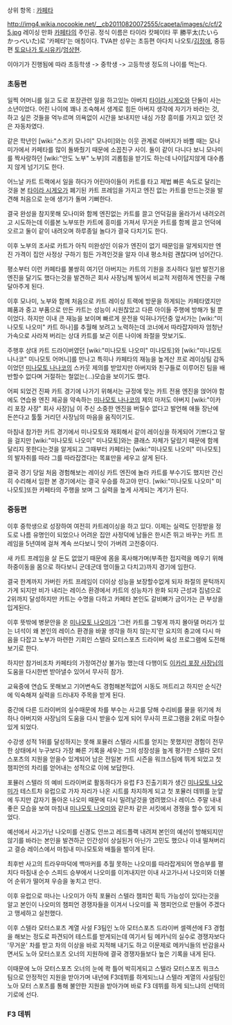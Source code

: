 상위 항목 : [[카페타]]

http://img4.wikia.nocookie.net/__cb20110820072555/capeta/images/c/cf/25.jpg
레이싱 만화 [[카페타]]의 주인공. 정식 이름은 타이라 캇페이타 平 勝平太(たいら かっぺいた)로 '카페타'는 애칭이다. 
TVA판 성우는 초등편 아다치 나오토/[[김정애]], 중등편 [[토요나가 토시유키]]/[[엄상현]].

이야기가 진행됨에 따라 초등학생 -> 중학생 -> 고등학생 정도의 나이를 먹는다.

=== 초등편 ===
일찍 어머니를 잃고 도로 포장관련 일을 하고있는 아버지 [[타이라 시게오]]와 단둘이 사는 소년이었다.
어린 나이에 꽤나 조숙해서 생계로 힘든 아버지 생각에 자기가 바라는 것, 하고 싶은 것들을 억누르며 의욕없이 시간을 보내지만 내심 가장 흥미를 가지고 있던 것은 자동차였다.

같은 학년인 [wiki:"스즈키 모나미" 모나미]와는 이웃 관계로 아버지가 바쁠 때는 모나미가에서 카페타를 많이 돌봐줬기 때문에 소꼽친구 사이. 둘이 같이 다니다 보니 모나미를 짝사랑하던 [wiki:"안도 노부" 노부]의 괴롭힘을 받기도 하는데 나이답지않게 대수롭지 않게 넘기기도 한다.

어느날 카트 트랙에서 일을 하다가 어린아이들이 카트를 타고 제법 빠른 속도로 달리는 것을 본 [[타이라 시게오]]가 폐기된 카트 프레임을 가지고  엔진 없는 카트를 만드는것을 발견해 처음으로 눈애 생기가 돌며 기뻐한다.

결국 완성을 참지못해 모나미와 함께 엔진없는 카트를 끌고 언덕길을 올라가서 내려오려고 시도하는데 이를본 노부또한 카트에 흥미를 가져서 무거운 카트를 함께 끌고 언덕에 오르고 둘이 같이 내려오며 하루종일 놀다가 결국 다치기도 한다.
   
이후 노부의 조사로 카트가 아직 미완성인 이유가 엔진이 없기 때문임을 알게되지만 엔진 가격이 집안 사정상 구하기 힘든 가격인것을 알자 이내 평소처럼 괜찮다며 넘어간다.

평소부터 이런 카페타를 불쌍히 여기던 아버지는 카트의 기원을 조사하다 일반 발전기용 엔진을 달기도 했다는것을 발견하곤 회사 사장님께 빌어서 비교적 저렴하게 엔진을 구해 달아주게 된다.

이후 모나미, 노부와 함께 처음으로 카트 레이싱 트랙에 방문을 하게되는 카페타였지만 폐품과 중고 부품으로 만든 카트는 성능이 시원찮았고 다른 아이들 주행에 방해가 될 뿐이었다.
하지만 이내 큰 재능을 보이며 빠르게 운전을 익혀나가던중 앞서가는 [wiki:"미나모토 나오미" 카트 하나]를 추월해 보려고 노력하는데 코너에서 따라잡자마자 엄청난 가속으로 사라져 버리는 상대 카트를 보곤 이른 나이에 좌절을 맛보기도.

주행후 상대 카트 드라이버였던 [wiki:"미나모토 나오미" 미나모토]와 [wiki:"미나모토 나나코" 미나모토 어머니]를 만나고  특히나 카페타의 재능을 높게산 프로 레이싱팀 감독이었던 [[미나모토 나나코]]의 스카웃 제의를 받았지만 아버지와 친구들로 이루어진 팀을 배반할수 없다며 거절하는 철없는(...)모습을 보이기도 했다.

어찌 되었건 진짜 카트 경기에 나가기 위해서는 규정에 맞는 카트 전용 엔진을 얹어야 함에도 연습용 엔진 제공을 약속하는 [[미나모토 나나코]]의 제의 마저도  아버지 [wiki:"이카리 포장 사장" 회사 사장]님 이 주신 소중한 엔진을 버릴수 없다고 발언해 애들 장난에 돈쓴다고 툴툴 거리던 사장님의 마음을 움직이기도.

마침내 참가한 카트 경기에서 미나모토와 재회해서 같이 레이싱을 하게되어 기쁘다고 말을 걸지만 [wiki:"미나모토 나오미" 미나모토]와는 클래스 자체가 달랐기 때문에 함께 달리지 못한다는것을 알게되고 그때부터 카페타는 [wiki:"미나모토 나오미" 미나모토]의 발자취를 따라 그를 따라잡겠다는 목표만을 세우고 살게 된다.

결국 경기 당일  처음 경험해보는 레이싱 카트 엔진에 놀라 카트를 부수기도 했지만 간신히 수리해서 임한 본 경기에서는 결국 우승를 하고야 만다. [wiki:"미나모토 나오미" 미나모토]또한 카페타의 주행을 보며 그 실력을 높게 사게되는 계기가 된다.

=== 중등편 ===

이후 중학생으로 성장하여 여전히 카트레이싱을 하고 있다.
이제는 실력도 인정받을 정도로 나름 유명인이 되었으나 어려운 집안 사정덕에 남들은 한시즌 뛰고 바꾸는 카트 프레임을 5년여에 걸쳐 계속 쓰다보니 맛이 가버려 고전중이다.

새 카트 프레임을 살 돈도 없었기 때문에 몸을 혹사해가며(부족한 접지력을 메우기 위해 하중이동을 몸으로 하다보니 군데군데 멍이들고 다치고)까지 경기에 임한다.

결국 한계까지 가버린 카트 프레임이 더이상 성능을 보장할수없게 되자 좌절의 문턱까지 가게 되지만 비가 내리는 레이스 환경에서 카트의 성능차가 완화 되자 근성과 집념으로 2위까지 달성하지만 카트는 수명을 다하고 카페타 본인도 갈비뼈가 금이가는 큰 부상을 입게된다.

이후 뜻밖에 병문안을 온 [[미나모토 나오미]]가 '그런 카트를 그렇게 까지 몰아댈 머리가 있는 녀석이 왜 본인의 레이스 환경을 바꿀 생각을 하지 않는지'란 요지의 충고에 다시 마음을 다잡고 노부가 마련한 기회인 스텔라 모터스포츠 드라이버 육성 프로그램에 도전해보기로 한다.

하지만 참가비조차 카페타의 가정여건상 불가능 했는데 다행이도 [[이카리 포장 사장]]님의 도움을 다시한번 받아낼수 있어서 무사히 참가.

교육중에 연습도 못해보고 기어변속도 경험해본적없어 시동도 꺼트리고 하지만 순식간에 익숙해져 실력을 드러내자 주목을 받게 된다.

중간에 다른 드라이버의 실수때문에 차를 부수는 사고를 당해 수리비를 물을 위기에 처하나 아버지와 사장님의 도움을 다시 받을수 있게 되어 무사히 프로그램을 2위로 마칠수 있게 되었다.

수강생 성적 1위를 달성하지는 못해 포뮬러 스텔라 시트를 얻지는 못했지만 경험이 전무한 상태에서 누구보다 가장 빠른 기록을 세우는 그의 성장성을 높게 평가한 스텔라 모터스포츠의 지원을 얻을수 있게되어 남은 전일본 카트 시즌을 워크스팀에 뛰게 되었고 첫 챔피언의 차리를 얻어내는 성적으로 이에 보답한다. 

포뮬러 스텔라 의 예비 드라이버로 활동하다가 유럽 F3 진출기회가 생긴 [[미나모토 나오미]]가 테스트차 유럽으로 가자 자리가 나온 시트를 차지하게 되고 첫 포뮬러 데뷔를 눈앞에 두지만 갑자기 돌아온 나오미 때문에 다시 밀려날것을 염려했으나 레이스 주말 내내 좋은 모습을 보여 마침내 [[미나모토 나오미]]와 같은차 같은 서킷에서 경쟁을 할수 있게 되었다. 

예선에서 사고가난 나오미를 신경도 안쓰고 레드플랙 내려져 본인의 예선이 방해되지만 않기를 바라는 본인을 발견하곤 인간성이 상실된거 아닌가 고민도 했으나 이내 떨쳐버리고 결승 레이스에서 마침내 미나모토와 배틀을 벌이게 된다.

최후반 사고의 트라우마덕에 백마커를 추월 못하는 나오미를 따라잡게되어 명승부를 펼치다 마침내 순수 스피드 승부에서 나오미를 이겨내지만 이내 사고가나서 나오미와 더불어 순위가 떨어져 우승을 놓치고 만다.

이후 유럽으로 떠나는 나오미가 아직 포뮬러 스텔라 챔피언 획득 가능성이 있다는것을 알고 본인이 나오미의 챔피언 경쟁자들을 이겨서 나오미를 꼭 챔피언으로 만들어 주겠다고 맹세하고 실천했다.

이후 스텔라 모터스포츠 계열 사설 F3팀인 노아 모터스포츠 드라이버 셀렉션에 F3 경험을 해보는 정도로  파견되어 테스트를 받게되는데 여기서 팀 메카닉의 실수로 경쟁자보다 '무거운' 차를 받고 차의 이상을 바로 지적해 내기도 하고 이문제로 메카닉들의 반감을사면서도 노아 모터스포츠 오너의 지원하에 결국 경쟁자들보다 높은 기록을 내게 된다.

이때문에 노아 모터스포츠 오너의 눈에 콱 틀어 박히게되고 스텔라 모터스포츠 워크스 팀으로 안정적인 지원을 받아가며 내년에 F3데뷔를 하게되느냐 스텔라 계열의 사설팀인 노아 모터 스포츠를 통해 불안한 지원을 받아가며 바로 F3 데뷔를 하게 되느냐의 선택의 기로에 선다.


=== F3 데뷔 ===
